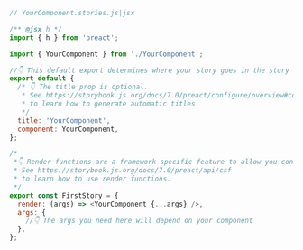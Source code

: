 ```js
// YourComponent.stories.js|jsx

/** @jsx h */
import { h } from 'preact';

import { YourComponent } from './YourComponent';

//👇 This default export determines where your story goes in the story list
export default {
  /* 👇 The title prop is optional.
   * See https://storybook.js.org/docs/7.0/preact/configure/overview#configure-story-loading
   * to learn how to generate automatic titles
   */
  title: 'YourComponent',
  component: YourComponent,
};

/*
 *👇 Render functions are a framework specific feature to allow you control on how the component renders.
 * See https://storybook.js.org/docs/7.0/preact/api/csf
 * to learn how to use render functions.
 */
export const FirstStory = {
  render: (args) => <YourComponent {...args} />,
  args: {
    //👇 The args you need here will depend on your component
  },
};
```